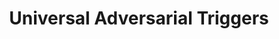 ---
order: 4
title: Universal Adversarial Triggers
description: Sample description of my app here!
thumbnail: triggers_before.png
image: triggers_before.png
skills: ["Python", "PyTorch", "NumPy", "AllenNLP", "HuggingFace"]
pos: right
github_url: https://github.com/jkiil/Universal-Triggers-Sentiment
poster_url: https://drive.google.com/file/d/1EjkrOuss0xUH-Olq_95JeA2p8Mj8YtP1/view?usp=sharing
paper_url: https://drive.google.com/file/d/1AMyFL1lvd5LoAghw0325HYjZbgMQyYc_/view?usp=sharing
---